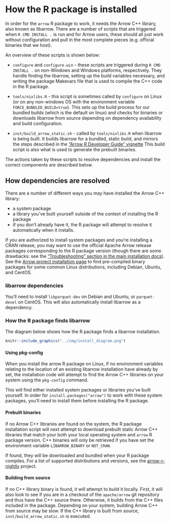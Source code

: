 # How the R package is installed

In order for the `arrow` R package to work, it needs the Arrow C++ library, 
also known as libarrow.  There are a number of scripts that are triggered 
when `R CMD INSTALL .` is run and for Arrow users, these should all just work 
without configuration and pull in the most complete pieces (e.g. official 
binaries that we host).

An overview of these scripts is shown below:

* `configure` and `configure.win` - these scripts are triggered during
`R CMD INSTALL .` on non-Windows and Windows platforms, respectively. They
handle finding the libarrow, setting up the build variables necessary, and
writing the package Makevars file that is used to compile the C++ code in the R
package.

* `tools/nixlibs.R` - this script is sometimes called by `configure` on Linux
(or on any non-windows OS with the environment variable
`FORCE_BUNDLED_BUILD=true`). This sets up the build process for our bundled
builds (which is the default on linux) and checks for binaries or downloads 
libarrow from source depending on dependency availability and build configuration.

* `inst/build_arrow_static.sh` - called by `tools/nixlibs.R` when libarrow is 
being built.  It builds libarrow for a bundled, static build, and
mirrors the steps described in the ["Arrow R Developer Guide" vignette](./setup.html)
This build script is also what is used to generate the prebuilt binaries.

The actions taken by these scripts to resolve dependencies and install the 
correct components are described below.

## How dependencies are resolved

There are a number of different ways you may have installed the Arrow C++ library:

* a system package
* a library you've built yourself outside of the context of installing the R package
* if you don't already have it, the R package will attempt to resolve it automatically when it installs.

If you are authorized to install system packages and you're installing a CRAN release,
you may want to use the official Apache Arrow release packages corresponding to 
the R package version (though there are some drawbacks: see the 
["Troubleshooting" section in the main installation docs]("../install.html)).
See the [Arrow project installation page](https://arrow.apache.org/install/)
to find pre-compiled binary packages for some common Linux distributions,
including Debian, Ubuntu, and CentOS.

### libarrow dependencies

You'll need to install `libparquet-dev` on Debian and Ubuntu, or `parquet-devel` on CentOS.
This will also automatically install libarrow as a dependency.

### How the R package finds libarrow

The diagram below shows how the R package finds a libarrow installation.

```r
knitr::include_graphics("../img/install_diagram.png")
```

#### Using pkg-config

When you install the arrow R package on Linux, if no environment variables 
relating to the location of an existing libarrow installation have already by 
set, the installation code will attempt to find the Arrow C++ libraries on
your system using the `pkg-config` command.

This will find either installed system packages or libraries you've built yourself.
In order for `install.packages("arrow")` to work with these system packages,
you'll need to install them before installing the R package.

#### Prebuilt binaries

If no Arrow C++ libraries are found on the system, the R package installation 
script will next attempt to download prebuilt static Arrow C++ libraries
that match your both your local operating system and `arrow` R package version.
C++ binaries will only be retrieved if you have set the environment variable
`LIBARROW_BINARY` or `NOT_CRAN`.

If found, they will be downloaded and bundled when your R package compiles.
For a list of supported distributions and versions,
see the [arrow-r-nightly](https://github.com/ursa-labs/arrow-r-nightly/blob/master/README.md) project.

#### Building from source

If no C++ library binary is found, it will attempt to build it locally.
First, it will also look to see if you are in
a checkout of the `apache/arrow` git repository and thus have the C++ source there.
Otherwise, it builds from the C++ files included in the package.
Depending on your system, building Arrow C++ from source may be slow.  If the
C++ library is built from source, `inst/build_arrow_static.sh` is executed.
